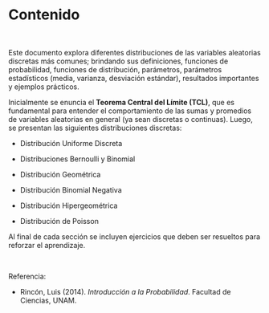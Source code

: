 # Contenido {.unnumbered}


```{=html}
<style>
main.content {
text-align: justify}
</style>
```

<br>

Este documento explora diferentes distribuciones de las variables aleatorias discretas más comunes; brindando sus definiciones, funciones de probabilidad, funciones de distribución, parámetros, parámetros estadísticos (media, varianza, desviación estándar), resultados importantes y ejemplos prácticos.

Inicialmente se enuncia el **Teorema Central del Límite (TCL)**, que es fundamental para entender el comportamiento de las sumas y promedios de variables aleatorias en general (ya sean discretas o continuas). Luego, se presentan las siguientes distribuciones discretas:

- Distribución Uniforme Discreta

- Distribuciones Bernoulli y Binomial

- Distribución Geométrica

- Distribución Binomial Negativa

- Distribución Hipergeométrica

- Distribución de Poisson

Al final de cada sección se incluyen ejercicios que deben ser resueltos para reforzar el aprendizaje.

<br>

Referencia:

- Rincón, Luis (2014). *Introducción a la Probabilidad*. Facultad de Ciencias, UNAM.